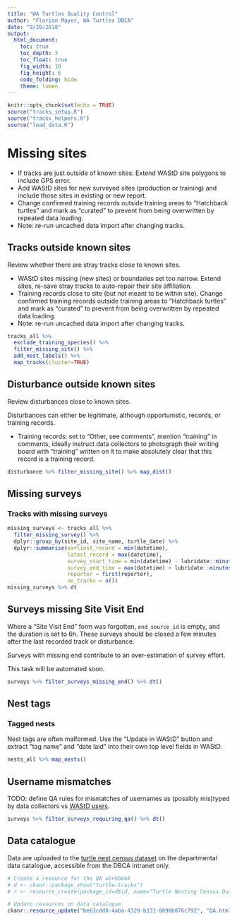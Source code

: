 ```yaml
---
title: "WA Turtles Quality Control"
author: "Florian Mayer, WA Turtles DBCA"
date: "9/20/2018"
output:
  html_document:
    toc: true
    toc_depth: 3
    toc_float: true
    fig_width: 10
    fig_height: 6
    code_folding: hide
    theme: lumen
---
```


```r
knitr::opts_chunk$set(echo = TRUE)
source("tracks_setup.R")
source("tracks_helpers.R")
source("load_data.R")
```

# Missing sites
* If tracks are just outside of known sites: Extend WAStD site polygons to include GPS error.
* Add WAStD sites for new surveyed sites (production or training) and include those sites in existing or new report.
* Change confirmed training records outside training areas to "Hatchback turtles" and mark as "curated" to
  prevent from being overwritten by repeated data loading.
* Note: re-run uncached data import after changing tracks.

## Tracks outside known sites
Review whether there are stray tracks close to known sites.

* WAStD sites missing (new sites) or boundaries set too narrow. 
  Extend sites, re-save stray tracks to auto-repair their site affiliation.
* Training records close to site (but not meant to be within site).
  Change confirmed training records outside training areas to "Hatchback turtles" 
  and mark as "curated" to prevent from being overwritten by repeated data loading.
* Note: re-run uncached data import after changing tracks.

```r
tracks_all %>% 
  exclude_training_species() %>%
  filter_missing_site() %>%
  add_nest_labels() %>% 
  map_tracks(cluster=TRUE)
```

## Disturbance outside known sites
Review disturbances close to known sites.

Disturbances can either be legitimate, although opportunistic, records, or training
records.

* Training records: set to "Other, see comments", mention "training" in comments,
  ideally instruct data collectors to photograph their writing board with "training"
  written on it to make absolutely clear that this record is a training record.

```r
disturbance %>% filter_missing_site() %>% map_dist()
```



## Missing surveys

### Tracks with missing surveys
```r
missing_surveys <- tracks_all %>%
  filter_missing_survey() %>%
  dplyr::group_by(site_id, site_name, turtle_date) %>%
  dplyr::summarise(earliest_record = min(datetime), 
                   latest_record = max(datetime), 
                   survey_start_time = min(datetime) - lubridate::minutes(30),
                   survey_end_time = max(datetime) + lubridate::minutes(30),
                   reporter = first(reporter),
                   no_tracks = n()) 
missing_surveys %>% dt
```


## Surveys missing Site Visit End
Where a "Site Visit End" form was forgotten, `end_source_id` is empty, and the duration is set to 6h. 
These surveys should be closed a few minutes after the last recorded track or disturbance.

Surveys with missing end contribute to an over-estimation of survey effort.

This task will be automated soon.
  
```r
surveys %>% filter_surveys_missing_end() %>% dt()
```


## Nest tags

### Tagged nests
Nest tags are often malformed. Use the "Update in WAStD" button and extract "tag name" and 
"date laid" into their own top level fields in WAStD.

```r
nests_all %>% map_nests()
```


## Username mismatches
TODO: define QA rules for mismatches of usernames as (possibly mis)typed by data collectors vs 
[WAStD users](https://tsc.dbca.wa.gov.au/admin/users/user/).

```r
surveys %>% filter_surveys_requiring_qa() %>% dt()
```

## Data catalogue
Data are uploaded to the [turtle nest census dataset](https://data.dpaw.wa.gov.au/dataset/turtle-tracks) 
on the departmental data catalogue, accessible from the DBCA intranet only.

```r
# Create a resource for the QA workbook
# d <- ckanr::package_show("turtle-tracks")
# r <- resource_create(package_id=d$id, name="Turtle Nesting Census Quality Control", upload="QA.html")

# Update resources on data catalogue
ckanr::resource_update("be63cdd8-4aba-4329-b333-8090b076c792", "QA.html")
```
